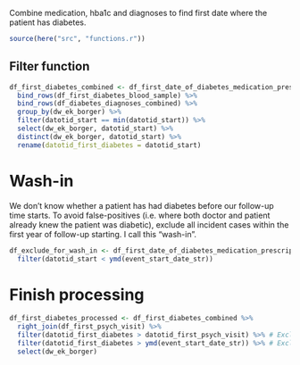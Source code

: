 Combine medication, hba1c and diagnoses to find first date where the patient has diabetes.

```r
source(here("src", "functions.r"))
```


## Filter function
```r
df_first_diabetes_combined <- df_first_date_of_diabetes_medication_prescription %>% 
  bind_rows(df_first_diabetes_blood_sample) %>% 
  bind_rows(df_diabetes_diagnoses_combined) %>% 
  group_by(dw_ek_borger) %>% 
  filter(datotid_start == min(datotid_start)) %>% 
  select(dw_ek_borger, datotid_start) %>% 
  distinct(dw_ek_borger, datotid_start) %>% 
  rename(datotid_first_diabetes = datotid_start)
```

# Wash-in
We don't know whether a patient has had diabetes before our follow-up time starts. To avoid false-positives (i.e. where both doctor and patient already knew the patient was diabetic), exclude all incident cases within the first year of follow-up starting. I call this "wash-in".

```r
df_exclude_for_wash_in <- df_first_date_of_diabetes_medication_prescription %>% 
  filter(datotid_start < ymd(event_start_date_str))
```

# Finish processing
```r
df_first_diabetes_processed <- df_first_diabetes_combined %>% 
  right_join(df_first_psych_visit) %>%
  filter(datotid_first_diabetes > datotid_first_psych_visit) %>% # Exclude if after first psychiatric visit
  filter(datotid_first_diabetes > ymd(event_start_date_str)) %>% # Exclude if before wash-in period
  select(dw_ek_borger)
```
